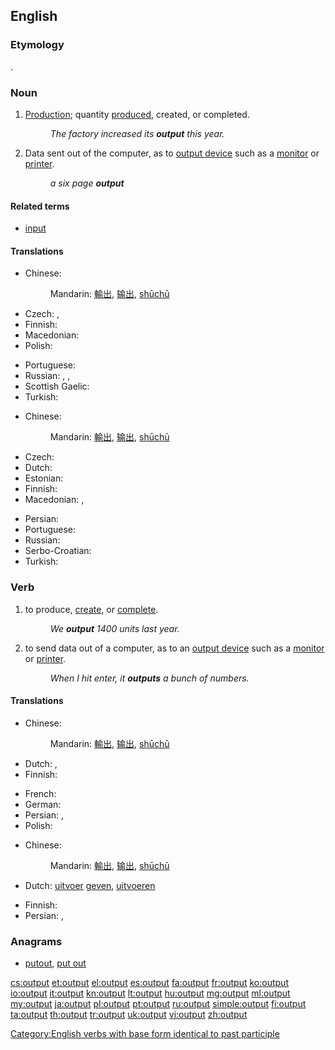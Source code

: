 ==English==
{{wikipedia}}

===Etymology===
{{compound|out|put}}.

===Noun===
{{en-noun|s|-}}

# {{context|economics|lang=en}} [[production|Production]]; quantity [[produce]]d, created, or completed.
#: ''The factory increased its '''output''' this year.''
# {{context|computing|lang=en}} Data sent out of the computer, as to [[output device]] such as a [[monitor]] or [[printer]].
#: ''a six page '''output'''''

====Related terms====
* [[input]]

====Translations====
{{trans-top|production; quantity produced, created, or completed}}
* Chinese:
*: Mandarin: [[輸出]], [[输出]], [[shūchū]]
* Czech: {{t+|cs|výstup|m}}, {{t-|cs|produkce|f}}
* Finnish: {{t+|fi|tuotanto}}
* Macedonian: {{t-|mk|производство|n|tr=proízvodstvo}}
* Polish: {{t+|pl|produkcja}}
{{trans-mid}}
* Portuguese: {{t+|pt|produção|f}}
* Russian: {{t+|ru|производство|n|tr=proizvódstvo}}, {{t+|ru|продукция|f|tr=prodúkcija}}, {{t+|ru|выработка|f|tr=výrabotka}}
* Scottish Gaelic: {{t-|gd|toradh|m}}
* Turkish: {{t+|tr|çıktı}}
{{trans-bottom}}

{{trans-top|data sent out of the computer}}
* Chinese:
*: Mandarin: [[輸出]], [[输出]], [[shūchū]]
* Czech: {{t+|cs|výstup|m}}
* Dutch: {{t+|nl|uitvoer}}
* Estonian: {{t-|et|väljund}}
* Finnish: {{t-|fi|tuloste}}
* Macedonian: {{t-|mk|излезен податок|m|tr=ízlezen pódatok}}, {{t-|mk|излезни податоци|p|tr=ízlezni podátoci}}
{{trans-mid}}
* Persian: {{t+|fa|برونداد|alt=بُرونداد}}
* Portuguese: {{t+|pt|saída|f|alt=saída (de dados/informação)}}
* Russian: {{t+|ru|вывод|m|tr=vývod}}
* Serbo-Croatian: {{t-|sh|izlazni podatak}}
* Turkish: {{t+|tr|çıktı}}
{{trans-bottom}}

===Verb===
{{en-verb|outputs|outputting|'''[[output]]''' or '''[[outputted]]'''}}

# {{context|economics|lang=en}} to produce, [[create]], or [[complete]].
#: ''We '''output''' 1400 units last year.''
# {{context|computing|lang=en}} to send data out of a computer, as to an [[output device]] such as a [[monitor]] or [[printer]].
#: ''When I hit enter, it '''outputs''' a bunch of numbers.''

====Translations====
{{trans-top|produce or create}}
* Chinese:
*: Mandarin: [[輸出]], [[输出]], [[shūchū]]
* Dutch: {{t+|nl|produceren}}, {{t+|nl|opleveren}}
* Finnish: {{t+|fi|tuottaa}}
{{trans-mid}}
* French: {{t+|fr|produire}}
* German: {{t+|de|ausgeben}}
* Persian: {{t+|fa|فرآوردن}}, {{t+|fa|تولید}}
* Polish: {{t+|pl|produkować}}
{{trans-bottom}}

{{trans-top|send data to out of a computer}}
* Chinese:
*: Mandarin: [[輸出]], [[输出]], [[shūchū]]
* Dutch: {{l|nl|als}} [[uitvoer]] [[geven]], [[uitvoeren]]
{{trans-mid}}
* Finnish: {{t-|fi|tulostaa}}
* Persian: {{t-|fa|بروندادن|alt=بُروندادن}}, {{t+|fa|برونداد|alt=بُرونداد}}
{{trans-bottom}}

===Anagrams===
* [[putout#English|putout]], [[put out#English|put out]]

[[Category:English verbs with base form identical to past participle]]

[[cs:output]]
[[et:output]]
[[el:output]]
[[es:output]]
[[fa:output]]
[[fr:output]]
[[ko:output]]
[[io:output]]
[[it:output]]
[[kn:output]]
[[lt:output]]
[[hu:output]]
[[mg:output]]
[[ml:output]]
[[my:output]]
[[ja:output]]
[[pl:output]]
[[pt:output]]
[[ru:output]]
[[simple:output]]
[[fi:output]]
[[ta:output]]
[[th:output]]
[[tr:output]]
[[uk:output]]
[[vi:output]]
[[zh:output]]